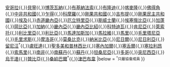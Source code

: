 {{Navbox
| name  = 非洲頂級足球聯賽
| title = [[非洲]]頂級足球聯賽 ([[非洲足球協會|CAF]])
| list1 = [[阿爾及利亞足球甲級聯賽|阿爾及利亞]]{{,}}[[安哥拉足球甲級聯賽|安哥拉]]{{,}}[[貝寧超級足球聯賽|貝寧]]{{,}}[[博茨瓦纳足球超级联赛|博茨瓦納]]{{,}}[[布基納法索超級足球聯賽|布基納法索]]{{,}}[[布隆迪甲組足球聯賽|布隆迪]]{{,}}[[喀麥隆足球甲級聯賽|喀麥隆]]{{,}}[[佛得角足球锦标赛|佛得角]]{{,}}[[中非共和國甲組足球聯賽|中非共和國]]{{,}}[[乍得甲組足球聯賽|乍得]]{{,}}[[科摩羅甲組足球聯賽|科摩羅]]{{,}}[[剛果共和國甲組足球聯賽|剛果共和國]]{{,}}[[吉布提甲組足球聯賽|吉布提]]{{,}}[[刚果民主共和国足球甲级联赛|剛果民主共和國]]{{,}}[[埃及足球甲級聯賽|埃及]]{{,}}[[赤道畿內亞甲組足球聯賽|赤道畿內亞]]{{,}}[[厄立特里亞甲組足球聯賽|厄立特里亞]]{{,}}[[斯威士蘭足球超級聯賽|斯威士蘭]]{{,}}[[埃塞俄比亞超級足球聯賽|埃塞俄比亞]]{{,}}[[加蓬甲組足球聯賽|加蓬]]{{,}}[[冈比亚足球甲级联赛|岡比亞]]{{,}}[[加納超級足球聯賽|加納]]{{,}}[[畿內亞國家足球錦標賽|畿內亞]]{{,}}[[畿內亞比紹國家足球錦標賽|畿內亞比紹]]{{,}}[[科特迪瓦足球甲級聯賽|科特迪瓦]]{{,}}[[肯尼亚足球超级联赛|肯尼亞]]{{,}}[[莱索托足球超级联赛|萊索托]]{{,}}[[利比里亞甲組足球聯賽|利比里亞]]{{,}}[[利比亚足球超级联赛|利比亞]]{{,}}[[馬達加斯加足球锦标赛|馬達加斯加]]{{,}}[[馬拉維甲組足球聯賽|馬拉維]]{{,}}[[馬里甲組足球聯賽|馬里]]{{,}}[[毛里塔尼亞足球甲級聯賽|毛里塔尼亞]]{{,}}[[毛里求斯足球联赛|毛里求斯]]{{,}}[[摩洛哥足球甲級聯賽|摩洛哥]]{{,}}[[莫桑比克甲組足球聯賽|莫桑比克]]{{,}}[[納米比亞超級足球聯賽|納米比亞]]{{,}}[[尼日爾甲組足球聯賽|尼日爾]]{{,}}[[尼日利亚足球甲级联赛|尼日利亞]]{{,}}[[留尼汪超級足球聯賽|留尼汪]]<sup>†</sup>{{,}}[[盧旺達全國足球聯賽|盧旺達]]{{,}}[[圣多美和普林西比足球锦标赛|聖多美和普林西比]]{{,}}[[塞內加爾超級足球聯賽|塞內加爾]]{{,}}[[塞舌爾甲組足球聯賽|塞舌爾]]{{,}}[[塞拉利昂甲組足球聯賽|塞拉利昂]]{{,}}[[索马里足球联赛|索馬里]]{{,}}[[南非足球超級聯賽|南非]]{{,}}[[南蘇丹足球錦標賽|南蘇丹]]{{,}}[[蘇丹甲組足球聯賽|蘇丹]]{{,}}[[坦桑尼亞超級足球聯賽|坦桑尼亞]]{{,}}[[多哥甲組足球聯賽|多哥]]{{,}}[[突尼西亞足球甲級聯賽|突尼西亞]]{{,}}[[乌干达足球超级联赛|烏干達]]{{,}}[[贊比亞超級足球聯賽|贊比亞]]{{,}}[[桑給巴爾超級足球聯賽|桑給巴爾]]<sup>†</sup>{{,}}[[津巴布韋超級足球聯賽|津巴布韋]]
|below = <small><sup>†</sup>只屬協會成員</small>
}}
